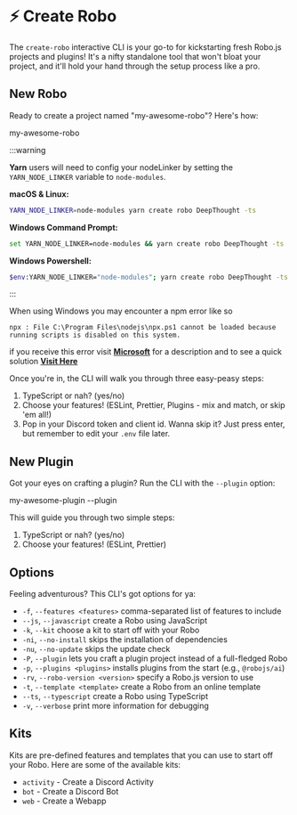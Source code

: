 
# ⚡ Create Robo

The `create-robo` interactive CLI is your go-to for kickstarting fresh Robo.js projects and plugins! It's a nifty standalone tool that won't bloat your project, and it'll hold your hand through the setup process like a pro.

## New Robo

Ready to create a project named "my-awesome-robo"? Here's how:

<Terminal create>my-awesome-robo</Terminal>

:::warning

**Yarn** users will need to config your nodeLinker by setting the `YARN_NODE_LINKER` variable to `node-modules`.

**macOS & Linux:**
```bash
YARN_NODE_LINKER=node-modules yarn create robo DeepThought -ts
```

**Windows Command Prompt:**
```bash
set YARN_NODE_LINKER=node-modules && yarn create robo DeepThought -ts
```

**Windows Powershell:**
```bash
$env:YARN_NODE_LINKER="node-modules"; yarn create robo DeepThought -ts
```

:::

When using Windows you may encounter a npm error like so
```
npx : File C:\Program Files\nodejs\npx.ps1 cannot be loaded because running scripts is disabled on this system.
```
if you receive this error visit **[Microsoft](https:/go.microsoft.com/fwlink/?LinkID=135170)** for a description and to see a quick solution **[Visit Here](/cli/win-execution_policies.mdx)**

Once you're in, the CLI will walk you through three easy-peasy steps:

1. TypeScript or nah? (yes/no)
2. Choose your features! (ESLint, Prettier, Plugins - mix and match, or skip 'em all!)
3. Pop in your Discord token and client id. Wanna skip it? Just press enter, but remember to edit your `.env` file later.

## New Plugin

Got your eyes on crafting a plugin? Run the CLI with the `--plugin` option:

<Terminal create>my-awesome-plugin --plugin</Terminal>

This will guide you through two simple steps:

1. TypeScript or nah? (yes/no)
2. Choose your features! (ESLint, Prettier)

## Options

Feeling adventurous? This CLI's got options for ya:

- `-f`, `--features <features>` comma-separated list of features to include
- `--js`, `--javascript` create a Robo using JavaScript
- `-k`, `--kit` choose a kit to start off with your Robo
- `-ni`, `--no-install` skips the installation of dependencies
- `-nu`, `--no-update` skips the update check
- `-P`, `--plugin` lets you craft a plugin project instead of a full-fledged Robo
- `-p`, `--plugins <plugins>` installs plugins from the start (e.g., `@robojs/ai`)
- `-rv`, `--robo-version <version>` specify a Robo.js version to use
- `-t`, `--template <template>` create a Robo from an online template
- `--ts`, `--typescript` create a Robo using TypeScript
- `-v`, `--verbose` print more information for debugging

## Kits

Kits are pre-defined features and templates that you can use to start off your Robo. Here are some of the available kits:

- `activity` - Create a Discord Activity
- `bot` - Create a Discord Bot
- `web` - Create a Webapp
